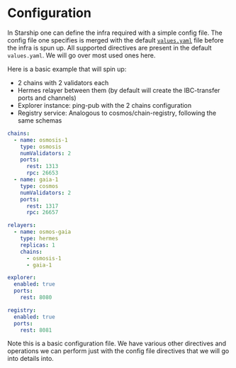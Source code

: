 # Configuration

In Starship one can define the infra required with a simple config file.
The config file one specifies is merged with the default [`values.yaml`](https://github.com/cosmology-tech/starship/blob/main/charts/devnet/values.yaml)
file before the infra is spun up. All supported directives are present in the default `values.yaml`. We will go over most used ones here.

Here is a basic example that will spin up:
* 2 chains with 2 validators each
* Hermes relayer between them (by default will create the IBC-transfer ports and channels)
* Explorer instance: ping-pub with the 2 chains configuration
* Registry service: Analogous to cosmos/chain-registry, following the same schemas

```yaml
chains:
  - name: osmosis-1
    type: osmosis
    numValidators: 2
    ports:
      rest: 1313
      rpc: 26653
  - name: gaia-1
    type: cosmos
    numValidators: 2
    ports:
      rest: 1317
      rpc: 26657

relayers:
  - name: osmos-gaia
    type: hermes
    replicas: 1
    chains:
      - osmosis-1
      - gaia-1

explorer:
  enabled: true
  ports:
    rest: 8080

registry:
  enabled: true
  ports:
    rest: 8081
```

Note this is a basic configuration file. We have various other directives and operations we can perform just with
the config file directives that we will go into details into.
